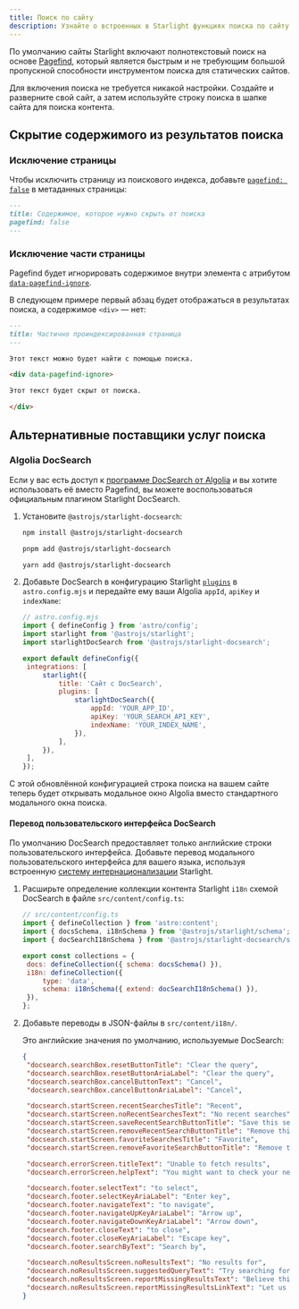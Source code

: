```yaml
---
title: Поиск по сайту
description: Узнайте о встроенных в Starlight функциях поиска по сайту и о том, как их настроить.
---
```



По умолчанию сайты Starlight включают полнотекстовый поиск на основе [Pagefind](https://pagefind.app/), который является быстрым и не требующим большой пропускной способности инструментом поиска для статических сайтов.

Для включения поиска не требуется никакой настройки. Создайте и разверните свой сайт, а затем используйте строку поиска в шапке сайта для поиска контента.

## Скрытие содержимого из результатов поиска

### Исключение страницы

Чтобы исключить страницу из поискового индекса, добавьте [`pagefind: false`](/reference/frontmatter/#pagefind) в метаданных страницы:

```md title="src/content/docs/not-indexed.md" ins={3}
---
title: Содержимое, которое нужно скрыть от поиска
pagefind: false
---
```

### Исключение части страницы

Pagefind будет игнорировать содержимое внутри элемента с атрибутом [`data-pagefind-ignore`](https://pagefind.app/docs/indexing/#removing-individual-elements-from-the-index).

В следующем примере первый абзац будет отображаться в результатах поиска, а содержимое `<div>` — нет:

```md title="src/content/docs/partially-indexed.md" ins="data-pagefind-ignore"
---
title: Частично проиндексированная страница
---

Этот текст можно будет найти с помощью поиска.

<div data-pagefind-ignore>

Этот текст будет скрыт от поиска.

</div>
```

## Альтернативные поставщики услуг поиска

### Algolia DocSearch

Если у вас есть доступ к [программе DocSearch от Algolia](https://docsearch.algolia.com/) и вы хотите использовать её вместо Pagefind, вы можете воспользоваться официальным плагином Starlight DocSearch.

1. Установите `@astrojs/starlight-docsearch`:

   <Tabs>

   <TabItem label="npm">

   ```sh
   npm install @astrojs/starlight-docsearch
   ```

   </TabItem>

   <TabItem label="pnpm">

   ```sh
   pnpm add @astrojs/starlight-docsearch
   ```

   </TabItem>

   <TabItem label="Yarn">

   ```sh
   yarn add @astrojs/starlight-docsearch
   ```

   </TabItem>

   </Tabs>

2. Добавьте DocSearch в конфигурацию Starlight [`plugins`](/reference/configuration/#plugins) в `astro.config.mjs` и передайте ему ваши Algolia `appId`, `apiKey` и `indexName`:

   ```js ins={4,10-16}
   // astro.config.mjs
   import { defineConfig } from 'astro/config';
   import starlight from '@astrojs/starlight';
   import starlightDocSearch from '@astrojs/starlight-docsearch';

   export default defineConfig({
   	integrations: [
   		starlight({
   			title: 'Сайт с DocSearch',
   			plugins: [
   				starlightDocSearch({
   					appId: 'YOUR_APP_ID',
   					apiKey: 'YOUR_SEARCH_API_KEY',
   					indexName: 'YOUR_INDEX_NAME',
   				}),
   			],
   		}),
   	],
   });
   ```

С этой обновлённой конфигурацией строка поиска на вашем сайте теперь будет открывать модальное окно Algolia вместо стандартного модального окна поиска.

#### Перевод пользовательского интерфейса DocSearch

По умолчанию DocSearch предоставляет только английские строки пользовательского интерфейса.
Добавьте перевод модального пользовательского интерфейса для вашего языка, используя встроенную [систему интернационализации](/ru/guides/i18n/#translate-starlights-ui) Starlight.

1. Расширьте определение коллекции контента Starlight `i18n` схемой DocSearch в файле `src/content/config.ts`:

   ```js ins={4} ins=/{ extend: .+ }/
   // src/content/config.ts
   import { defineCollection } from 'astro:content';
   import { docsSchema, i18nSchema } from '@astrojs/starlight/schema';
   import { docSearchI18nSchema } from '@astrojs/starlight-docsearch/schema';

   export const collections = {
   	docs: defineCollection({ schema: docsSchema() }),
   	i18n: defineCollection({
   		type: 'data',
   		schema: i18nSchema({ extend: docSearchI18nSchema() }),
   	}),
   };
   ```

2. Добавьте переводы в JSON-файлы в `src/content/i18n/`.

   Это английские значения по умолчанию, используемые DocSearch:

   ```json title="src/content/i18n/en.json"
   {
   	"docsearch.searchBox.resetButtonTitle": "Clear the query",
   	"docsearch.searchBox.resetButtonAriaLabel": "Clear the query",
   	"docsearch.searchBox.cancelButtonText": "Cancel",
   	"docsearch.searchBox.cancelButtonAriaLabel": "Cancel",

   	"docsearch.startScreen.recentSearchesTitle": "Recent",
   	"docsearch.startScreen.noRecentSearchesText": "No recent searches",
   	"docsearch.startScreen.saveRecentSearchButtonTitle": "Save this search",
   	"docsearch.startScreen.removeRecentSearchButtonTitle": "Remove this search from history",
   	"docsearch.startScreen.favoriteSearchesTitle": "Favorite",
   	"docsearch.startScreen.removeFavoriteSearchButtonTitle": "Remove this search from favorites",

   	"docsearch.errorScreen.titleText": "Unable to fetch results",
   	"docsearch.errorScreen.helpText": "You might want to check your network connection.",

   	"docsearch.footer.selectText": "to select",
   	"docsearch.footer.selectKeyAriaLabel": "Enter key",
   	"docsearch.footer.navigateText": "to navigate",
   	"docsearch.footer.navigateUpKeyAriaLabel": "Arrow up",
   	"docsearch.footer.navigateDownKeyAriaLabel": "Arrow down",
   	"docsearch.footer.closeText": "to close",
   	"docsearch.footer.closeKeyAriaLabel": "Escape key",
   	"docsearch.footer.searchByText": "Search by",

   	"docsearch.noResultsScreen.noResultsText": "No results for",
   	"docsearch.noResultsScreen.suggestedQueryText": "Try searching for",
   	"docsearch.noResultsScreen.reportMissingResultsText": "Believe this query should return results?",
   	"docsearch.noResultsScreen.reportMissingResultsLinkText": "Let us know."
   }
   ```
